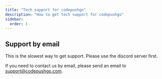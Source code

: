 ```yaml
---
title: "Tech support for codepushgo"
description: "How to get tech support for codepushgo"
sidebar:
  order: 1
---
```


## Support by email

This is the slowest way to get support. Please use the discord server first.

If you need to contact us by email, please send an email to support@codepushgo.com.
